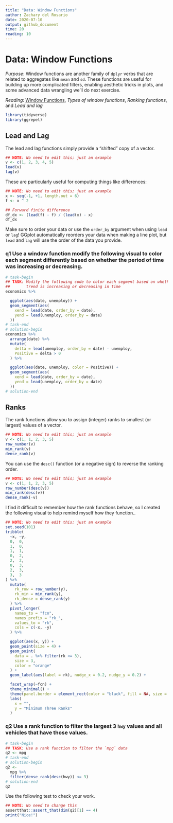 ```yaml
---
title: "Data: Window Functions"
author: Zachary del Rosario
date: 2020-07-10
output: github_document
time: 20
reading: 10
---
```


# Data: Window Functions

*Purpose*: Window functions are another family of `dplyr` verbs that are related to aggregates like `mean` and `sd`. These functions are useful for building up more complicated filters, enabling aesthetic tricks in plots, and some advanced data wrangling we'll do next exercise.

*Reading*: [Window Functions](https://dplyr.tidyverse.org/articles/window-functions.html#cumulative-aggregates-1), *Types of window functions*, *Ranking functions*, and *Lead and lag*

```r
library(tidyverse)
library(ggrepel)
```

## Lead and Lag
<!-- ------------------------- -->

The lead and lag functions simply provide a "shifted" copy of a vector.

```r
## NOTE: No need to edit this; just an example
v <- c(1, 2, 3, 4, 5)
lead(v)
lag(v)
```

These are particularly useful for computing things like differences:

```r
## NOTE: No need to edit this; just an example
x <- seq(-1, +1, length.out = 6)
f <- x ^ 2

## Forward finite difference
df_dx <- (lead(f) - f) / (lead(x) - x)
df_dx
```

Make sure to order your data or use the `order_by` argument when using `lead` or `lag`! GGplot automatically reorders your data when making a line plot, but `lead` and `lag` will use the order of the data you provide.

### __q1__ Use a window function modify the following visual to color each segment differently based on whether the period of time was increasing or decreasing.

```r
# task-begin
## TASK: Modify the following code to color each segment based on whether the
##       trend is increasing or decreasing in time
economics %>%

  ggplot(aes(date, unemploy)) +
  geom_segment(aes(
    xend = lead(date, order_by = date),
    yend = lead(unemploy, order_by = date)
  ))
# task-end
# solution-begin
economics %>%
  arrange(date) %>%
  mutate(
    delta = lead(unemploy, order_by = date) - unemploy,
    Positive = delta > 0
  ) %>%

  ggplot(aes(date, unemploy, color = Positive)) +
  geom_segment(aes(
    xend = lead(date, order_by = date),
    yend = lead(unemploy, order_by = date)
  ))
# solution-end
```

## Ranks
<!-- ------------------------- -->

The rank functions allow you to assign (integer) ranks to smallest (or largest) values of a vector.

```r
## NOTE: No need to edit this; just an example
v <- c(1, 1, 2, 3, 5)
row_number(v)
min_rank(v)
dense_rank(v)
```

You can use the `desc()` function (or a negative sign) to reverse the ranking order.

```r
## NOTE: No need to edit this; just an example
v <- c(1, 1, 2, 3, 5)
row_number(desc(v))
min_rank(desc(v))
dense_rank(-v)
```

I find it difficult to remember how the rank functions behave, so I created the following visual to help remind myself how they function..

```r
## NOTE: No need to edit this; just an example
set.seed(101)
tribble(
  ~x, ~y,
  0,  0,
  1,  0,
  1,  1,
  0,  2,
  2,  2,
  0,  3,
  2,  3,
  3,  3
) %>%
  mutate(
    rk_row = row_number(y),
    rk_min = min_rank(y),
    rk_dense = dense_rank(y)
  ) %>%
  pivot_longer(
    names_to = "fcn",
    names_prefix = "rk_",
    values_to = "rk",
    cols = c(-x, -y)
  ) %>%

  ggplot(aes(x, y)) +
  geom_point(size = 4) +
  geom_point(
    data = . %>% filter(rk <= 3),
    size = 3,
    color = "orange"
  ) +
  geom_label(aes(label = rk), nudge_x = 0.2, nudge_y = 0.2) +

  facet_wrap(~fcn) +
  theme_minimal() +
  theme(panel.border = element_rect(color = "black", fill = NA, size = 1)) +
  labs(
    x = "",
    y = "Minimum Three Ranks"
  )
```

### __q2__ Use a rank function to filter the largest 3 `hwy` values and **all** vehicles that have those values.

```r
# task-begin
## TASK: Use a rank function to filter the `mpg` data
q2 <- mpg
# task-end
# solution-begin
q2 <-
  mpg %>%
  filter(dense_rank(desc(hwy)) <= 3)
# solution-end
q2
```

Use the following test to check your work.

```r
## NOTE: No need to change this
assertthat::assert_that(dim(q2)[1] == 4)
print("Nice!")
```

<!-- include-exit-ticket -->
